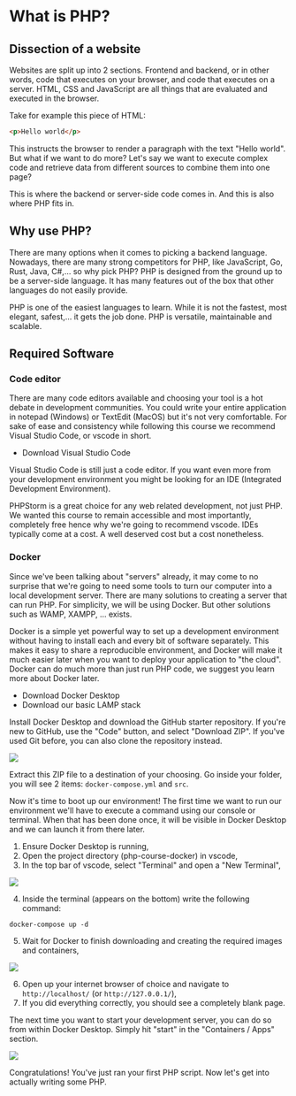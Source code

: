 
# What is PHP?

## Dissection of a website

Websites are split up into 2 sections. Frontend and backend, or in other words, code that executes on your browser, and code that executes on a server.
HTML, CSS and JavaScript are all things that are evaluated and executed in the browser.

Take for example this piece of HTML:
```html
<p>Hello world</p>
```

This instructs the browser to render a paragraph with the text "Hello world". But what if we want to do more?
Let's say we want to execute complex code and retrieve data from different sources to combine them into one page?

This is where the backend or server-side code comes in. And this is also where PHP fits in.

## Why use PHP?

There are many options when it comes to picking a backend language. Nowadays, there are many strong competitors for PHP, like JavaScript, Go, Rust, Java, C#,... so why pick PHP?
PHP is designed from the ground up to be a server-side language. It has many features out of the box that other languages do not easily provide.

PHP is one of the easiest languages to learn. While it is not the fastest, most elegant, safest,... it gets the job done. PHP is versatile, maintainable and scalable.

## Required Software

### Code editor

There are many code editors available and choosing your tool is a hot debate in development communities. You could write your entire application in notepad (Windows) or TextEdit (MacOS) but it's not very comfortable.
For sake of ease and consistency while following this course we recommend Visual Studio Code, or vscode in short.

* <Link href="https://code.visualstudio.com/">Download Visual Studio Code</Link>

Visual Studio Code is still just a code editor. If you want even more from your development environment you might be looking for an IDE (Integrated Development Environment).
<Link href="https://www.jetbrains.com/phpstorm/" target="_blank">PHPStorm</Link> is a great choice for any web related development, not just PHP.
We wanted this course to remain accessible and most importantly, completely free hence why we're going to recommend vscode. IDEs typically come at a cost. A well deserved cost but a cost nonetheless.

### Docker

Since we've been talking about "servers" already, it may come to no surprise that we're going to need some tools to turn our computer into a local development server.
There are many solutions to creating a server that can run PHP. For simplicity, we will be using Docker. But other solutions such as WAMP, XAMPP, ... exists.

Docker is a simple yet powerful way to set up a development environment without having to install each and every bit of software separately.
This makes it easy to share a reproducible environment, and Docker will make it much easier later when you want to deploy your application to "the cloud".
Docker can do much more than just run PHP code, we suggest you learn more about Docker later.

* <Link href="https://www.docker.com/products/docker-desktop/">Download Docker Desktop</Link>
* <Link href="https://github.com/jannes-io/php-course-docker">Download our basic LAMP stack</Link>

Install Docker Desktop and download the GitHub starter repository. If you're new to GitHub, use the "Code" button, and select "Download ZIP". If you've used Git before, you can also clone the repository instead.

<img src="/img/php/01-github.png" />

Extract this ZIP file to a destination of your choosing. Go inside your folder, you will see 2 items: `docker-compose.yml` and `src`.

Now it's time to boot up our environment! The first time we want to run our environment we'll have to execute a command using our console or terminal.
When that has been done once, it will be visible in Docker Desktop and we can launch it from there later.

1. Ensure Docker Desktop is running,
2. Open the project directory (php-course-docker) in vscode,
3. In the top bar of vscode, select "Terminal" and open a "New Terminal",

<img src="/img/php/01-open-terminal.png" />

4. Inside the terminal (appears on the bottom) write the following command:
```
docker-compose up -d
```
5. Wait for Docker to finish downloading and creating the required images and containers,

<img src="/img/php/01-docker-compose.png" />

6. Open up your internet browser of choice and navigate to `http://localhost/` (or `http://127.0.0.1/`),
7. If you did everything correctly, you should see a completely blank page.

The next time you want to start your development server, you can do so from within Docker Desktop. Simply hit "start" in the "Containers / Apps" section.

<img src="/img/php/01-docker-desktop.png" />

Congratulations! You've just ran your first PHP script. Now let's get into actually writing some PHP.

<ChapterNavigator prev="/courses/php-beginners" next="/courses/php-beginners/02-first-php-script" />
